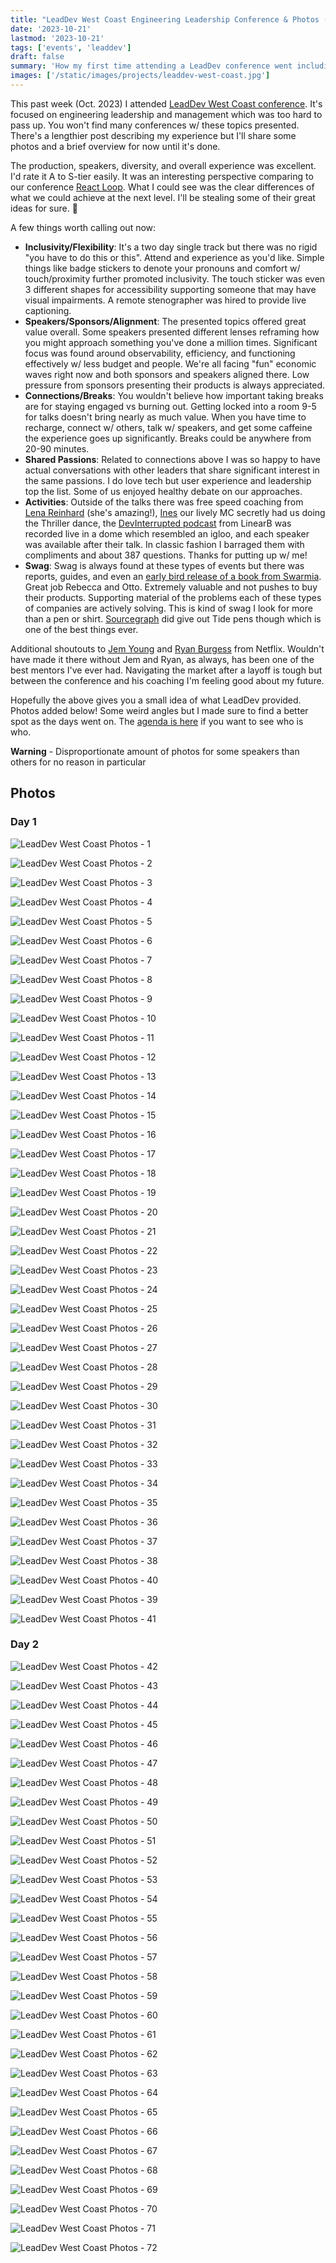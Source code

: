 ```yaml
---
title: "LeadDev West Coast Engineering Leadership Conference & Photos (Oct. 2023)"
date: '2023-10-21'
lastmod: '2023-10-21'
tags: ['events', 'leaddev']
draft: false
summary: 'How my first time attending a LeadDev conference went including photos.'
images: ['/static/images/projects/leaddev-west-coast.jpg']
---
```


This past week (Oct. 2023) I attended [LeadDev West Coast conference](https://leaddev.com/leaddev-west-coast). It's focused on engineering leadership and management which was too hard to pass up. You won't find many conferences w/ these topics presented. There's a lengthier post describing my experience but I'll share some photos and a brief overview for now until it's done.

The production, speakers, diversity, and overall experience was excellent. I'd rate it A to S-tier easily. It was an interesting perspective comparing to our conference [React Loop](https://2019.reactloop.com). What I could see was the clear differences of what we could achieve at the next level. I'll be stealing some of their great ideas for sure. 💯

A few things worth calling out now:
- **Inclusivity/Flexibility**: It's a two day single track but there was no rigid "you have to do this or this". Attend and experience as you'd like. Simple things like badge stickers to denote your pronouns and comfort w/ touch/proximity further promoted inclusivity. The touch sticker was even 3 different shapes for accessibility supporting someone that may have visual impairments. A remote stenographer was hired to provide live captioning.
- **Speakers/Sponsors/Alignment**: The presented topics offered great value overall. Some speakers presented different lenses reframing how you might approach something you've done a million times. Significant focus was found around observability, efficiency, and functioning effectively w/ less budget and people. We're all facing "fun" economic waves right now and both sponsors and speakers aligned there. Low pressure from sponsors presenting their products is always appreciated.
- **Connections/Breaks**: You wouldn't believe how important taking breaks are for staying engaged vs burning out. Getting locked into a room 9-5 for talks doesn't bring nearly as much value. When you have time to recharge, connect w/ others, talk w/ speakers, and get some caffeine the experience goes up significantly. Breaks could be anywhere from 20-90 minutes.
- **Shared Passions**: Related to connections above I was so happy to have actual conversations with other leaders that share significant interest in the same passions. I do love tech but user experience and leadership top the list. Some of us enjoyed healthy debate on our approaches.
- **Activities**: Outside of the talks there was free speed coaching from [Lena Reinhard](https://www.lenareinhard.com) (she's amazing!), [Ines](https://www.linkedin.com/in/inessombra) our lively MC secretly had us doing the Thriller dance, the [DevInterrupted podcast](https://linearb.io/dev-interrupted/podcasts) from LinearB was recorded live in a dome which resembled an igloo, and each speaker was available after their talk. In classic fashion I barraged them with compliments and about 387 questions. Thanks for putting up w/ me!
- **Swag**: Swag is always found at these types of events but there was reports, guides, and even an [early bird release of a book from Swarmia](https://www.swarmia.com/build/). Great job Rebecca and Otto. Extremely valuable and not pushes to buy their products. Supporting material of the problems each of these types of companies are actively solving. This is kind of swag I look for more than a pen or shirt. [Sourcegraph](https://sourcegraph.com) did give out Tide pens though which is one of the best things ever.

Additional shoutouts to [Jem Young](https://twitter.com/jemyoung) and [Ryan Burgess](https://twitter.com/burgessdryan) from Netflix. Wouldn't have made it there without Jem and Ryan, as always, has been one of the best mentors I've ever had. Navigating the market after a layoff is tough but between the conference and his coaching I'm feeling good about my future.

Hopefully the above gives you a small idea of what LeadDev provided. Photos added below! Some weird angles but I made sure to find a better spot as the days went on. The [agenda is here](https://leaddev.com/leaddev-west-coast/agenda) if you want to see who is who.

**Warning** - Disproportionate amount of photos for some speakers than others for no reason in particular

## Photos

### Day 1

![LeadDev West Coast Photos - 1](/static/images/blog/events/leaddev-west-oct-23/leaddev-west-oct-23-1.jpg)

![LeadDev West Coast Photos - 2](/static/images/blog/events/leaddev-west-oct-23/leaddev-west-oct-23-2.jpg)

![LeadDev West Coast Photos - 3](/static/images/blog/events/leaddev-west-oct-23/leaddev-west-oct-23-3.jpg)

![LeadDev West Coast Photos - 4](/static/images/blog/events/leaddev-west-oct-23/leaddev-west-oct-23-4.jpg)

![LeadDev West Coast Photos - 5](/static/images/blog/events/leaddev-west-oct-23/leaddev-west-oct-23-5.jpg)

![LeadDev West Coast Photos - 6](/static/images/blog/events/leaddev-west-oct-23/leaddev-west-oct-23-6.jpg)

![LeadDev West Coast Photos - 7](/static/images/blog/events/leaddev-west-oct-23/leaddev-west-oct-23-7.jpg)

![LeadDev West Coast Photos - 8](/static/images/blog/events/leaddev-west-oct-23/leaddev-west-oct-23-8.jpg)

![LeadDev West Coast Photos - 9](/static/images/blog/events/leaddev-west-oct-23/leaddev-west-oct-23-9.jpg)

![LeadDev West Coast Photos - 10](/static/images/blog/events/leaddev-west-oct-23/leaddev-west-oct-23-10.jpg)

![LeadDev West Coast Photos - 11](/static/images/blog/events/leaddev-west-oct-23/leaddev-west-oct-23-11.jpg)

![LeadDev West Coast Photos - 12](/static/images/blog/events/leaddev-west-oct-23/leaddev-west-oct-23-12.jpg)

![LeadDev West Coast Photos - 13](/static/images/blog/events/leaddev-west-oct-23/leaddev-west-oct-23-13.jpg)

![LeadDev West Coast Photos - 14](/static/images/blog/events/leaddev-west-oct-23/leaddev-west-oct-23-14.jpg)

![LeadDev West Coast Photos - 15](/static/images/blog/events/leaddev-west-oct-23/leaddev-west-oct-23-15.jpg)

![LeadDev West Coast Photos - 16](/static/images/blog/events/leaddev-west-oct-23/leaddev-west-oct-23-16.jpg)

![LeadDev West Coast Photos - 17](/static/images/blog/events/leaddev-west-oct-23/leaddev-west-oct-23-17.jpg)

![LeadDev West Coast Photos - 18](/static/images/blog/events/leaddev-west-oct-23/leaddev-west-oct-23-18.jpg)

![LeadDev West Coast Photos - 19](/static/images/blog/events/leaddev-west-oct-23/leaddev-west-oct-23-19.jpg)

![LeadDev West Coast Photos - 20](/static/images/blog/events/leaddev-west-oct-23/leaddev-west-oct-23-20.jpg)

![LeadDev West Coast Photos - 21](/static/images/blog/events/leaddev-west-oct-23/leaddev-west-oct-23-21.jpg)

![LeadDev West Coast Photos - 22](/static/images/blog/events/leaddev-west-oct-23/leaddev-west-oct-23-22.jpg)

![LeadDev West Coast Photos - 23](/static/images/blog/events/leaddev-west-oct-23/leaddev-west-oct-23-23.jpg)

![LeadDev West Coast Photos - 24](/static/images/blog/events/leaddev-west-oct-23/leaddev-west-oct-23-24.jpg)

![LeadDev West Coast Photos - 25](/static/images/blog/events/leaddev-west-oct-23/leaddev-west-oct-23-25.jpg)

![LeadDev West Coast Photos - 26](/static/images/blog/events/leaddev-west-oct-23/leaddev-west-oct-23-26.jpg)

![LeadDev West Coast Photos - 27](/static/images/blog/events/leaddev-west-oct-23/leaddev-west-oct-23-27.jpg)

![LeadDev West Coast Photos - 28](/static/images/blog/events/leaddev-west-oct-23/leaddev-west-oct-23-28.jpg)

![LeadDev West Coast Photos - 29](/static/images/blog/events/leaddev-west-oct-23/leaddev-west-oct-23-29.jpg)

![LeadDev West Coast Photos - 30](/static/images/blog/events/leaddev-west-oct-23/leaddev-west-oct-23-30.jpg)

![LeadDev West Coast Photos - 31](/static/images/blog/events/leaddev-west-oct-23/leaddev-west-oct-23-31.jpg)

![LeadDev West Coast Photos - 32](/static/images/blog/events/leaddev-west-oct-23/leaddev-west-oct-23-32.jpg)

![LeadDev West Coast Photos - 33](/static/images/blog/events/leaddev-west-oct-23/leaddev-west-oct-23-33.jpg)

![LeadDev West Coast Photos - 34](/static/images/blog/events/leaddev-west-oct-23/leaddev-west-oct-23-34.jpg)

![LeadDev West Coast Photos - 35](/static/images/blog/events/leaddev-west-oct-23/leaddev-west-oct-23-35.jpg)

![LeadDev West Coast Photos - 36](/static/images/blog/events/leaddev-west-oct-23/leaddev-west-oct-23-36.jpg)

![LeadDev West Coast Photos - 37](/static/images/blog/events/leaddev-west-oct-23/leaddev-west-oct-23-37.jpg)

![LeadDev West Coast Photos - 38](/static/images/blog/events/leaddev-west-oct-23/leaddev-west-oct-23-38.jpg)

![LeadDev West Coast Photos - 40](/static/images/blog/events/leaddev-west-oct-23/leaddev-west-oct-23-40.jpg)

![LeadDev West Coast Photos - 39](/static/images/blog/events/leaddev-west-oct-23/leaddev-west-oct-23-39.jpg)

![LeadDev West Coast Photos - 41](/static/images/blog/events/leaddev-west-oct-23/leaddev-west-oct-23-41.jpg)


### Day 2

![LeadDev West Coast Photos - 42](/static/images/blog/events/leaddev-west-oct-23/leaddev-west-oct-23-42.jpg)

![LeadDev West Coast Photos - 43](/static/images/blog/events/leaddev-west-oct-23/leaddev-west-oct-23-43.jpg)

![LeadDev West Coast Photos - 44](/static/images/blog/events/leaddev-west-oct-23/leaddev-west-oct-23-44.jpg)

![LeadDev West Coast Photos - 45](/static/images/blog/events/leaddev-west-oct-23/leaddev-west-oct-23-45.jpg)

![LeadDev West Coast Photos - 46](/static/images/blog/events/leaddev-west-oct-23/leaddev-west-oct-23-46.jpg)

![LeadDev West Coast Photos - 47](/static/images/blog/events/leaddev-west-oct-23/leaddev-west-oct-23-47.jpg)

![LeadDev West Coast Photos - 48](/static/images/blog/events/leaddev-west-oct-23/leaddev-west-oct-23-48.jpg)

![LeadDev West Coast Photos - 49](/static/images/blog/events/leaddev-west-oct-23/leaddev-west-oct-23-49.jpg)

![LeadDev West Coast Photos - 50](/static/images/blog/events/leaddev-west-oct-23/leaddev-west-oct-23-50.jpg)

![LeadDev West Coast Photos - 51](/static/images/blog/events/leaddev-west-oct-23/leaddev-west-oct-23-51.jpg)

![LeadDev West Coast Photos - 52](/static/images/blog/events/leaddev-west-oct-23/leaddev-west-oct-23-52.jpg)

![LeadDev West Coast Photos - 53](/static/images/blog/events/leaddev-west-oct-23/leaddev-west-oct-23-53.jpg)

![LeadDev West Coast Photos - 54](/static/images/blog/events/leaddev-west-oct-23/leaddev-west-oct-23-54.jpg)

![LeadDev West Coast Photos - 55](/static/images/blog/events/leaddev-west-oct-23/leaddev-west-oct-23-55.jpg)

![LeadDev West Coast Photos - 56](/static/images/blog/events/leaddev-west-oct-23/leaddev-west-oct-23-56.jpg)

![LeadDev West Coast Photos - 57](/static/images/blog/events/leaddev-west-oct-23/leaddev-west-oct-23-57.jpg)

![LeadDev West Coast Photos - 58](/static/images/blog/events/leaddev-west-oct-23/leaddev-west-oct-23-58.jpg)

![LeadDev West Coast Photos - 59](/static/images/blog/events/leaddev-west-oct-23/leaddev-west-oct-23-59.jpg)

![LeadDev West Coast Photos - 60](/static/images/blog/events/leaddev-west-oct-23/leaddev-west-oct-23-60.jpg)

![LeadDev West Coast Photos - 61](/static/images/blog/events/leaddev-west-oct-23/leaddev-west-oct-23-61.jpg)

![LeadDev West Coast Photos - 62](/static/images/blog/events/leaddev-west-oct-23/leaddev-west-oct-23-62.jpg)

![LeadDev West Coast Photos - 63](/static/images/blog/events/leaddev-west-oct-23/leaddev-west-oct-23-63.jpg)

![LeadDev West Coast Photos - 64](/static/images/blog/events/leaddev-west-oct-23/leaddev-west-oct-23-64.jpg)

![LeadDev West Coast Photos - 65](/static/images/blog/events/leaddev-west-oct-23/leaddev-west-oct-23-65.jpg)

![LeadDev West Coast Photos - 66](/static/images/blog/events/leaddev-west-oct-23/leaddev-west-oct-23-66.jpg)

![LeadDev West Coast Photos - 67](/static/images/blog/events/leaddev-west-oct-23/leaddev-west-oct-23-67.jpg)

![LeadDev West Coast Photos - 68](/static/images/blog/events/leaddev-west-oct-23/leaddev-west-oct-23-68.jpg)

![LeadDev West Coast Photos - 69](/static/images/blog/events/leaddev-west-oct-23/leaddev-west-oct-23-69.jpg)

![LeadDev West Coast Photos - 70](/static/images/blog/events/leaddev-west-oct-23/leaddev-west-oct-23-70.jpg)

![LeadDev West Coast Photos - 71](/static/images/blog/events/leaddev-west-oct-23/leaddev-west-oct-23-71.jpg)

![LeadDev West Coast Photos - 72](/static/images/blog/events/leaddev-west-oct-23/leaddev-west-oct-23-72.jpg)
